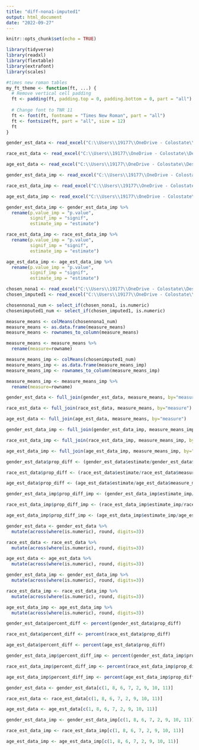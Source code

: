 ```yaml
---
title: "diff-nona1-imputed1"
output: html_document
date: "2022-09-27"
---
```


```r
knitr::opts_chunk$set(echo = TRUE)
```

```r
library(tidyverse)
library(readxl)
library(flextable)
library(extrafont)
library(scales)
```

```r
#times new roman tables
my_ft_theme <- function(ft, ...) {
  # Remove vertical cell padding
  ft <- padding(ft, padding.top = 0, padding.bottom = 0, part = "all")
  
  # Change font to TNR 11
  ft <- font(ft, fontname = "Times New Roman", part = "all")
  ft <- fontsize(ft, part = "all", size = 12)
  ft
}
```


```r
gender_est_data <- read_excel("C:\\Users\\19177\\OneDrive - Colostate\\Desktop\\Dissertation\\headscan_dissertation\\gender_est_data.xlsx")

race_est_data <- read_excel("C:\\Users\\19177\\OneDrive - Colostate\\Desktop\\Dissertation\\headscan_dissertation\\race_est_data.xlsx")

age_est_data <- read_excel("C:\\Users\\19177\\OneDrive - Colostate\\Desktop\\Dissertation\\headscan_dissertation\\age_est_data.xlsx")

gender_est_data_imp <- read_excel("C:\\Users\\19177\\OneDrive - Colostate\\Desktop\\Dissertation\\headscan_dissertation\\gender_est_data1.xlsx")

race_est_data_imp <- read_excel("C:\\Users\\19177\\OneDrive - Colostate\\Desktop\\Dissertation\\headscan_dissertation\\race_est_data1.xlsx")

age_est_data_imp <- read_excel("C:\\Users\\19177\\OneDrive - Colostate\\Desktop\\Dissertation\\headscan_dissertation\\age_est_data1.xlsx")
```


```r
gender_est_data_imp <- gender_est_data_imp %>% 
  rename(p.value_imp = "p.value",
         signif_imp = "signif",
         estimate_imp = "estimate")

race_est_data_imp <- race_est_data_imp %>% 
  rename(p.value_imp = "p.value",
         signif_imp = "signif",
         estimate_imp = "estimate")

age_est_data_imp <- age_est_data_imp %>% 
  rename(p.value_imp = "p.value",
         signif_imp = "signif",
         estimate_imp = "estimate")
```


```r
chosen_nona1 <- read_excel("C:\\Users\\19177\\OneDrive - Colostate\\Desktop\\Dissertation\\headscan_dissertation\\chosen_nona1.xlsx")
chosen_imputed1 <- read_excel("C:\\Users\\19177\\OneDrive - Colostate\\Desktop\\Dissertation\\headscan_dissertation\\chosen_imputed1.xlsx")

chosennona1_num <- select_if(chosen_nona1, is.numeric)
chosenimputed1_num <- select_if(chosen_imputed1, is.numeric)
```


```r
measure_means <- colMeans(chosennona1_num)
measure_means <- as.data.frame(measure_means)
measure_means <- rownames_to_column(measure_means)

measure_means <- measure_means %>% 
  rename(measure=rowname)

measure_means_imp <- colMeans(chosenimputed1_num)
measure_means_imp <- as.data.frame(measure_means_imp)
measure_means_imp <- rownames_to_column(measure_means_imp)

measure_means_imp <- measure_means_imp %>% 
  rename(measure=rowname)
```


```r
gender_est_data <- full_join(gender_est_data, measure_means, by="measure")

race_est_data <- full_join(race_est_data, measure_means, by="measure")

age_est_data <- full_join(age_est_data, measure_means, by="measure")

gender_est_data_imp <- full_join(gender_est_data_imp, measure_means_imp, by="measure")

race_est_data_imp <- full_join(race_est_data_imp, measure_means_imp, by="measure")

age_est_data_imp <- full_join(age_est_data_imp, measure_means_imp, by="measure")
```

```r
gender_est_data$prop_diff <- (gender_est_data$estimate/gender_est_data$measure_means)

race_est_data$prop_diff <- (race_est_data$estimate/race_est_data$measure_means)

age_est_data$prop_diff <- (age_est_data$estimate/age_est_data$measure_means)

gender_est_data_imp$prop_diff_imp <- (gender_est_data_imp$estimate_imp/gender_est_data_imp$measure_means_imp)

race_est_data_imp$prop_diff_imp <- (race_est_data_imp$estimate_imp/race_est_data_imp$measure_means_imp)

age_est_data_imp$prop_diff_imp <- (age_est_data_imp$estimate_imp/age_est_data_imp$measure_means_imp)
```

```r
gender_est_data <- gender_est_data %>% 
  mutate(across(where(is.numeric), round, digits=3))

race_est_data <- race_est_data %>% 
  mutate(across(where(is.numeric), round, digits=3))

age_est_data <- age_est_data %>% 
  mutate(across(where(is.numeric), round, digits=3))

gender_est_data_imp <- gender_est_data_imp %>% 
  mutate(across(where(is.numeric), round, digits=3))

race_est_data_imp <- race_est_data_imp %>% 
  mutate(across(where(is.numeric), round, digits=3))

age_est_data_imp <- age_est_data_imp %>% 
  mutate(across(where(is.numeric), round, digits=3))
```


```r
gender_est_data$percent_diff <- percent(gender_est_data$prop_diff)

race_est_data$percent_diff <- percent(race_est_data$prop_diff)

age_est_data$percent_diff <- percent(age_est_data$prop_diff)

gender_est_data_imp$percent_diff_imp <- percent(gender_est_data_imp$prop_diff_imp)

race_est_data_imp$percent_diff_imp <- percent(race_est_data_imp$prop_diff_imp)

age_est_data_imp$percent_diff_imp <- percent(age_est_data_imp$prop_diff_imp)
```

```r
gender_est_data <- gender_est_data[c(1, 8, 6, 7, 2, 9, 10, 11)]

race_est_data <- race_est_data[c(1, 8, 6, 7, 2, 9, 10, 11)]

age_est_data <- age_est_data[c(1, 8, 6, 7, 2, 9, 10, 11)]

gender_est_data_imp <- gender_est_data_imp[c(1, 8, 6, 7, 2, 9, 10, 11)]

race_est_data_imp <- race_est_data_imp[c(1, 8, 6, 7, 2, 9, 10, 11)]

age_est_data_imp <- age_est_data_imp[c(1, 8, 6, 7, 2, 9, 10, 11)]
```



